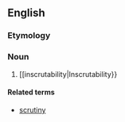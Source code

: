 ==English==
===Etymology===
{{suffix|inscrutable|ness}}

===Noun===
{{en-noun|es}}

# [[inscrutability|Inscrutability}}

====Related terms====
*[[scrutiny]]